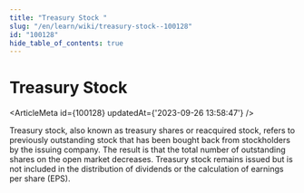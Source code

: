 ```yaml
---
title: "Treasury Stock "
slug: "/en/learn/wiki/treasury-stock--100128"
id: "100128"
hide_table_of_contents: true
---
```



# Treasury Stock 

<ArticleMeta id={100128} updatedAt={'2023-09-26 13:58:47'} />
<div className='border-solid border-b border-t-0 my-4 border-[var(--ifm-color-gray-300)]' />

Treasury stock, also known as treasury shares or reacquired stock, refers to previously outstanding stock that has been bought back from stockholders by the issuing company. The result is that the total number of outstanding shares on the open market decreases. Treasury stock remains issued but is not included in the distribution of dividends or the calculation of earnings per share (EPS).
